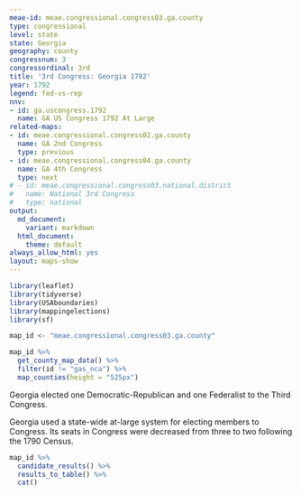 ```yaml
---
meae-id: meae.congressional.congress03.ga.county
type: congressional
level: state
state: Georgia
geography: county
congressnum: 3
congressordinal: 3rd
title: '3rd Congress: Georgia 1792'
year: 1792
legend: fed-vs-rep
nnv:
- id: ga.uscongress.1792
  name: GA US Congress 1792 At Large
related-maps:
- id: meae.congressional.congress02.ga.county
  name: GA 2nd Congress
  type: previous
- id: meae.congressional.congress04.ga.county
  name: GA 4th Congress
  type: next
# - id: meae.congressional.congress03.national.district
#   name: National 3rd Congress
#   type: national
output:
  md_document:
    variant: markdown
  html_document:
    theme: default
always_allow_html: yes
layout: maps-show
---
```


```r
library(leaflet)
library(tidyverse)
library(USAboundaries)
library(mappingelections)
library(sf)

map_id <- "meae.congressional.congress03.ga.county"
```

<div class="map">

```r
map_id %>%
  get_county_map_data() %>%
  filter(id != "gas_nca") %>% 
  map_counties(height = "525px")
```

</div>

Georgia elected one Democratic-Republican and one Federalist to the Third Congress.

Georgia used a state-wide at-large system for electing members to Congress. Its seats in Congress were decreased from three to two following the 1790 Census.

<div class="results-table">

```r
map_id %>%
  candidate_results() %>%
  results_to_table() %>%
  cat()
```

</div>
